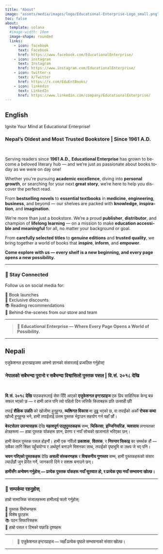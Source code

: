 ```yaml
---
title: "About"
image: "assets/media/images/logo/Educational-Enterprise-Logo_small.png"
toc: false
about:
  template: solana
  #image-width: 10em
  image-shape: rounded
  links:
    - icon: facebook
      text: Facebook
      href: https://www.facebook.com/EducationalEnterprise/
    - icon: instagram
      text: Instagram
      href: https://www.instagram.com/EducationalEnterprise/
    - icon: twitter-x
      text: X/Twitter
      href: https://x.com/EduEntBooks/
    - icon: linkedin
      text: LinkedIn
      href: https://www.linkedin.com/company/EducationalEnterprise/
---
```


::: {.panel-tabset group="language"}
## English {.active}

```{=html}
<!-- English Content -->
<div lang="en">
  <p>Ignite Your Mind at Educational Enterprise!</p>
  <h3>Nepal’s Oldest and Most Trusted Bookstore | Since 1961 A.D.</h3><br>

  <p>Serving readers since <strong>1961 A.D.</strong>, <strong>Educational Enterprise</strong> has grown to become a beloved literary hub — and we’re just as passionate about books today as we were on day one!</p>

  <p>Whether you're pursuing <strong>academic excellence</strong>, diving into <strong>personal growth</strong>, or searching for your next <strong>great story</strong>, we’re here to help you discover the perfect read.</p>

  <p>From <strong>bestselling novels</strong> to <strong>essential textbooks</strong> in <strong>medicine</strong>, <strong>engineering</strong>, <strong>business</strong>, and beyond — our shelves are packed with <strong>knowledge</strong>, <strong>inspiration</strong>, and <strong>imagination</strong>.</p>

  <p>We’re more than just a bookstore. We’re a proud <strong>publisher</strong>, <strong>distributor</strong>, and champion of <strong>lifelong learning</strong> — on a mission to make <strong>education accessible and meaningful</strong> for all, no matter your background or goal.</p>

  <p>From <strong>carefully selected titles</strong> to <strong>genuine editions</strong> and <strong>trusted quality</strong>, we bring together a world of books that <strong>inspire</strong>, <strong>inform</strong>, and <strong>empower</strong>.</p>

  <p><strong>Come explore with us — every shelf is a new beginning, and every page opens a new possibility.</strong></p>

  <hr>

  <h3>📲 Stay Connected</h3>
  <p>Follow us on social media for:</p>
  📢 Book launches<br>
  🎁 Exclusive discounts<br>
  📚 Reading recommendations<br>
  📸 Behind-the-scenes from our store and team<br>
  <hr>

  <blockquote>
    📖 <strong>Educational Enterprise — Where Every Page Opens a World of Possibility.</strong>
  </blockquote>

  <hr>
</div>
```

## Nepali

```{=html}
<!-- Nepali Content -->
<div lang="ne">
  <p>एजुकेशनल इन्टरप्राइजमा आफ्नो ज्ञानको संसारलाई प्रज्वलित गर्नुहोस्!</p>
  <h3>नेपालको सबैभन्दा पुरानो र सबैभन्दा विश्वासिलो पुस्तक पसल | वि.सं. २०१८ देखि</h3><br>

  <p><strong>वि.सं. २०१८ देखि</strong> पाठकहरूलाई सेवा दिँदै आएको <strong>एजुकेशनल इन्टरप्राइज</strong> एक प्रिय साहित्यिक केन्द्र बन्न सफल भएको छ — र हामी आज पनि त्यो पहिलो दिन जत्तिकै किताबहरू प्रति उत्साही छौं!</p>

  <p>तपाईं <strong>शैक्षिक उन्नति</strong> को खोजीमा हुनुहुन्छ, <strong>व्यक्तिगत विकास</strong> मा डुब्नु भएको छ, वा तपाईंको अर्को <strong>रोचक कथा</strong> खोज्दै हुनुहुन्छ भने, हामी तपाईंलाई उत्तम पुस्तक भेट्टाउन सहयोग गर्न यहाँ छौं।</p>

  <p><strong>बेस्टसेलर उपन्यासहरू</strong> देखि <strong>महत्वपूर्ण पाठ्यपुस्तकहरू</strong> सम्म, <strong>चिकित्सा</strong>, <strong>इन्जिनियरिङ</strong>, <strong>व्यवसाय</strong> लगायतका क्षेत्रहरूमा — हाम्रा पुस्तक र्याकहरू ज्ञान, प्रेरणा र नयाँ सोचको खजानाले भरिएका छन्।</p>

  <p>हामी केवल पुस्तक पसल होइनौं। हामी एक गर्विलो <strong>प्रकाशक</strong>, <strong>वितरक</strong>, र <strong>निरन्तर सिकाइ</strong> का समर्थक हौं — सबैका लागि शिक्षा पहुँचयोग्य र अर्थपूर्ण बनाउने मिशनका साथ, तपाईंको पृष्ठभूमि वा लक्ष्य जे भए पनि।</p>

  <p><strong>चयन गरिएको पुस्तकहरू</strong> देखि <strong>असली संस्करणहरू</strong> र <strong>विश्वसनीय गुणस्तर</strong> सम्म, हामी पुस्तकहरूको संसार ल्याउँछौं जुन प्रेरित गर्ने, जानकारी दिने र सशक्त बनाउने छन्।</p>

  <p><strong>हामीसँग अन्वेषण गर्नुहोस् — प्रत्येक पुस्तक र्याकहरू नयाँ सुरुवात हो, र प्रत्येक पृष्ठ नयाँ सम्भावना खोल्छ।</strong></p>

  <hr>

  <h3>📲 सम्पर्कमा रहनुहोस्</h3>
  <p>हाम्रो सामाजिक संजालहरूमा हामीलाई फलो गर्नुहोस्:</p>
  📢 पुस्तक विमोचनहरू<br>
  🎁 विशेष छुटहरू<br>
  📚 पठन सिफारिसहरू<br>
  📸 हाम्रो पसल र टिमको पछाडि दृश्यहरू<br>
  <hr>

  <blockquote>
    📖 <strong>एजुकेशनल इन्टरप्राइज — जहाँ प्रत्येक पृष्ठले सम्भावनाको संसार खोल्छ।</strong>
  </blockquote>

  <hr>
</div>
```

:::
